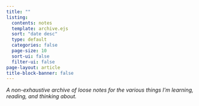 ```yaml
---
title: ""
listing:
  contents: notes
  template: archive.ejs
  sort: "date desc"
  type: default
  categories: false
  page-size: 10
  sort-ui: false
  filter-ui: false
page-layout: article
title-block-banner: false
---
```


*A non-exhaustive archive of loose notes for the various things I'm learning, reading, and thinking about.*